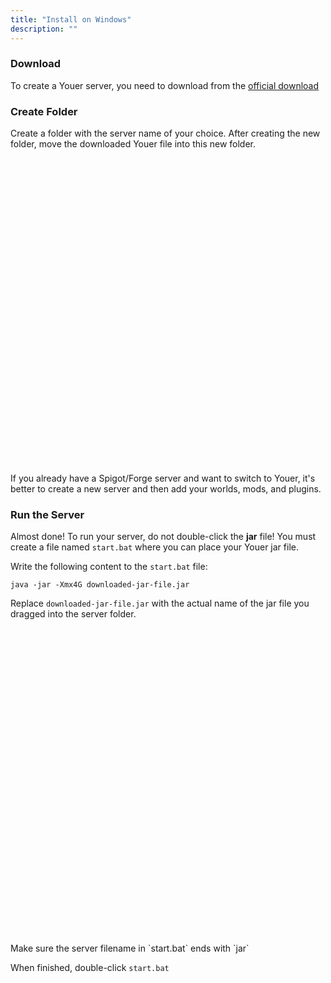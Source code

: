 ```yaml
---
title: "Install on Windows"
description: ""
---
```


### Download

To create a Youer server, you need to download from the <a className="link link-info" href="/download/youer" target="_blank">official download</a>

### Create Folder

Create a folder with the server name of your choice.
    After creating the new folder, move the downloaded Youer file into this new folder.

<div className="alert alert-info my-4">
    <svg xmlns="http://www.w3.org/2000/svg" className="stroke-current shrink-0 h-6 w-6" fill="none" viewBox="0 0 24 24"><path strokeLinecap="round" strokeLinejoin="round" strokeWidth="2" d="M13 16h-1v-4h-1m1-4h.01M21 12a9 9 0 11-18 0 9 9 0 0118 0z" /></svg>
    <span>If you already have a Spigot/Forge server and want to switch to Youer, it's better to create a new server and then add your worlds, mods, and plugins.</span>
</div>

### Run the Server

Almost done! To run your server, do not double-click the <strong>jar</strong> file! You must create a file named `start.bat` where you can place your Youer jar file.

Write the following content to the `start.bat` file:
```text
java -jar -Xmx4G downloaded-jar-file.jar
```
Replace `downloaded-jar-file.jar` with the actual name of the jar file you dragged into the server folder.

<div className="alert alert-warning my-4">
    <svg xmlns="http://www.w3.org/2000/svg" className="stroke-current shrink-0 h-6 w-6" fill="none" viewBox="0 0 24 24"><path strokeLinecap="round" strokeLinejoin="round" strokeWidth="2" d="M12 9v2m0 4h.01m-6.938 4h13.856c1.54 0 2.502-1.667 1.732-3L13.732 4c-.77-1.333-2.694-1.333-3.464 0L3.34 16c-.77 1.333.192 3 1.732 3z" /></svg>
    <span>Make sure the server filename in `start.bat` ends with `jar`</span>
</div>

When finished, double-click `start.bat`
